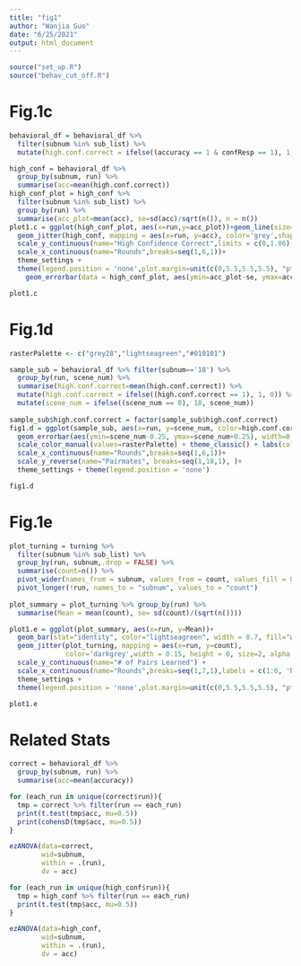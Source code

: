 ```yaml
---
title: "fig1"
author: "Wanjia Guo"
date: "6/25/2021"
output: html_document
---
```


```r
source("set_up.R")
source("behav_cut_off.R")
```

# Fig.1c

```r
behavioral_df = behavioral_df %>%
  filter(subnum %in% sub_list) %>% 
  mutate(high.conf.correct = ifelse((accuracy == 1 & confResp == 1), 1, 0))

high_conf = behavioral_df %>% 
  group_by(subnum, run) %>% 
  summarise(acc=mean(high.conf.correct))
high_conf_plot = high_conf %>%
  filter(subnum %in% sub_list) %>% 
  group_by(run) %>% 
  summarise(acc_plot=mean(acc), se=sd(acc)/sqrt(n()), n = n())
plot1.c = ggplot(high_conf_plot, aes(x=run,y=acc_plot))+geom_line(size=0.5)+
  geom_jitter(high_conf, mapping = aes(x=run, y=acc), color='grey',shape=1, width=0.15,size=1.5)+
  scale_y_continuous(name="High Confidence Correct",limits = c(0,1.06),labels = scales::percent) +
  scale_x_continuous(name="Rounds",breaks=seq(1,6,1))+
  theme_settings + 
  theme(legend.position = 'none',plot.margin=unit(c(0,5.5,5.5,5.5), "pt")) +
    geom_errorbar(data = high_conf_plot, aes(ymin=acc_plot-se, ymax=acc_plot+se), color="black", width=0.1, size=0.5)

plot1.c
```

# Fig.1d

```r
rasterPalette <- c("grey28","lightseagreen","#010101")

sample_sub = behavioral_df %>% filter(subnum=='18') %>% 
  group_by(run, scene_num) %>% 
  summarise(high.conf.correct=mean(high.conf.correct)) %>% 
  mutate(high.conf.correct = ifelse((high.conf.correct == 1), 1, 0)) %>% 
  mutate(scene_num = ifelse((scene_num == 0), 18, scene_num))
  
sample_sub$high.conf.correct = factor(sample_sub$high.conf.correct)
fig1.d = ggplot(sample_sub, aes(x=run, y=scene_num, color=high.conf.correct)) + 
  geom_errorbar(aes(ymin=scene_num-0.25, ymax=scene_num+0.25), width=0, size=1.1) +
  scale_color_manual(values=rasterPalette) + theme_classic() + labs(color = "correct associations")+
  scale_x_continuous(name="Rounds",breaks=seq(1,6,1))+
  scale_y_reverse(name="Pairmates", breaks=seq(1,18,1), )+
  theme_settings + theme(legend.position = 'none')

fig1.d
```

# Fig.1e

```r

plot_turning = turning %>% 
  filter(subnum %in% sub_list) %>% 
  group_by(run, subnum,.drop = FALSE) %>% 
  summarise(count=n()) %>% 
  pivot_wider(names_from = subnum, values_from = count, values_fill = 0) %>% 
  pivot_longer(!run, names_to = "subnum", values_to = "count")
  
plot_summary = plot_turning %>% group_by(run) %>% 
  summarise(Mean = mean(count), se= sd(count)/(sqrt(n())))

plot1.e = ggplot(plot_summary, aes(x=run, y=Mean))+
  geom_bar(stat="identity", color="lightseagreen", width = 0.7, fill="white", size=1)+
  geom_jitter(plot_turning, mapping = aes(x=run, y=count),
              color='darkgrey',width = 0.15, height = 0, size=2, alpha = 0.4)+
  scale_y_continuous(name="# of Pairs Learned") +
  scale_x_continuous(name="Rounds",breaks=seq(1,7,1),labels = c(1:6, 'N.L.'))+
  theme_settings + 
  theme(legend.position = 'none',plot.margin=unit(c(0,5.5,5.5,5.5), "pt"))

plot1.e
```

# Related Stats

```r

correct = behavioral_df %>% 
  group_by(subnum, run) %>% 
  summarise(acc=mean(accuracy))

for (each_run in unique(correct$run)){
  tmp = correct %>% filter(run == each_run)
  print(t.test(tmp$acc, mu=0.5))
  print(cohensD(tmp$acc, mu=0.5))
}

ezANOVA(data=correct,
        wid=subnum,
        within = .(run),
        dv = acc)

for (each_run in unique(high_conf$run)){
  tmp = high_conf %>% filter(run == each_run)
  print(t.test(tmp$acc, mu=0.5))
}

ezANOVA(data=high_conf,
        wid=subnum,
        within = .(run),
        dv = acc)

```
